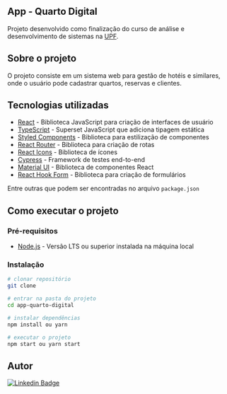 ## App - Quarto Digital

Projeto desenvolvido como finalização do curso de análise e desenvolvimento de sistemas na [UPF](https://www.upf.br/).

## Sobre o projeto

O projeto consiste em um sistema web para gestão de hotéis e similares, onde o usuário pode cadastrar quartos, reservas e clientes.

## Tecnologias utilizadas

- [React](https://pt-br.reactjs.org/) - Biblioteca JavaScript para criação de interfaces de usuário
- [TypeScript](https://www.typescriptlang.org/) - Superset JavaScript que adiciona tipagem estática
- [Styled Components](https://styled-components.com/) - Biblioteca para estilização de componentes
- [React Router](https://reactrouter.com/) - Biblioteca para criação de rotas
- [React Icons](https://react-icons.github.io/react-icons/) - Biblioteca de ícones
- [Cypress](https://www.cypress.io/) - Framework de testes end-to-end
- [Material UI](https://material-ui.com/) - Biblioteca de componentes React
- [React Hook Form](https://react-hook-form.com/) - Biblioteca para criação de formulários

Entre outras que podem ser encontradas no arquivo <code>package.json</code>

## Como executar o projeto

### Pré-requisitos

- [Node.js](https://nodejs.org/en/) - Versão LTS ou superior instalada na máquina local

### Instalação

```bash
# clonar repositório
git clone

# entrar na pasta do projeto
cd app-quarto-digital

# instalar dependências
npm install ou yarn

# executar o projeto
npm start ou yarn start
```

## Autor

[![Linkedin Badge](https://img.shields.io/badge/-Ranielli%20Montagna-blue?style=flat-square&logo=Linkedin&logoColor=white&link=https://www.linkedin.com/in/lucas-ferreira-9b5b1b1b3/)](https://www.linkedin.com/in/rannimontagna//)
